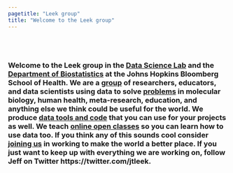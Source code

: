 ```yaml
---
pagetitle: "Leek group"
title: "Welcome to the Leek group"
---
```


<br> <br> 

### Welcome to the Leek group in the [Data Science Lab](http://jhudatascience.org/) and the [Department of Biostatistics](https://www.jhsph.edu/departments/biostatistics/index.html) at the Johns Hopkins Bloomberg School of Health. We are a [group](./members.html) of researchers, educators, and data scientists using data to solve [problems](./projects.html) in molecular biology, human health, meta-research, education, and anything else we think could be useful for the world. We produce [data tools and code](./codedata.html) that you can use for your projects as well. We teach [online open classes](http://jhudatascience.org/courses.html) so you can learn how to use data too. If you think any of this sounds cool consider [joining us](./join.html) in working to make the world a better place. If you just want to keep up with everything we are working on, follow Jeff on Twitter https://twitter.com/jtleek. 






